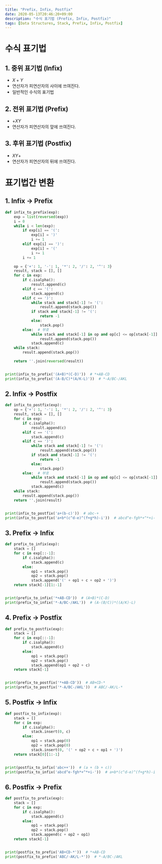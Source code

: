 ```yaml
---
title: "Prefix, Infix, Postfix"
date: 2020-05-13T20:46:20+09:00
description: "수식 표기법 (Prefix, Infix, Postfix)"
tags: [Data Structures, Stack, Prefix, Infix, Postfix]
---
```


# 수식 표기법

## 1. 중위 표기법 (Infix)

- $X+Y$
- 연산자가 피연산자의 사이에 쓰여진다.
- 일반적인 수식의 표기법

## 2. 전위 표기법 (Prefix)

- $+XY$
- 연산자가 피연산자의 앞에 쓰여진다.

## 3. 후위 표기법 (Postfix)

- $XY+$
- 연산자가 피연산자의 뒤에 쓰여진다.

# 표기법간 변환

## 1. Infix → Prefix

```py
def infix_to_prefix(exp):
    exp = list(reversed(exp))
    i = 0
    while i < len(exp):
        if exp[i] == '(':
            exp[i] = ')'
            i += 1
        elif exp[i] == ')':
            exp[i] = '('
            i += 1
        i += 1

    op = {'+': 1, '-': 1, '*': 2, '/': 2, '^': 3}
    result, stack = [], []
    for c in exp:
        if c.isalpha():
            result.append(c)
        elif c == '(':
            stack.append(c)
        elif c == ')':
            while stack and stack[-1] != '(':
                result.append(stack.pop())
            if stack and stack[-1] != '(':
                return -1
            else:
                stack.pop()
        else:  # 부호
            while stack and stack[-1] in op and op[c] <= op[stack[-1]]:
                result.append(stack.pop())
            stack.append(c)
    while stack:
        result.append(stack.pop())

    return ''.join(reversed(result))


print(infix_to_prefix('(A+B)*(C-D)'))  # *+AB-CD
print(infix_to_prefix('(A-B/C)*(A/K-L)'))  # *-A/BC-/AKL
```

## 2. Infix → Postfix

```py
def infix_to_postfix(exp):
    op = {'+': 1, '-': 1, '*': 2, '/': 2, '^': 3}
    result, stack = [], []
    for c in exp:
        if c.isalpha():
            result.append(c)
        elif c == '(':
            stack.append(c)
        elif c == ')':
            while stack and stack[-1] != '(':
                result.append(stack.pop())
            if stack and stack[-1] != '(':
                return -1
            else:
                stack.pop()
        else:  # 부호
            while stack and stack[-1] in op and op[c] <= op[stack[-1]]:
                result.append(stack.pop())
            stack.append(c)
    while stack:
        result.append(stack.pop())
    return ''.join(result)


print(infix_to_postfix('a+(b-c)'))  # abc-+
print(infix_to_postfix('a+b*(c^d-e)^(f+g*h)-i'))  # abcd^e-fgh*+^*+i-
```

## 3. Prefix → Infix

```py
def prefix_to_infix(exp):
    stack = []
    for c in exp[::-1]:
        if c.isalpha():
            stack.append(c)
        else:
            op1 = stack.pop()
            op2 = stack.pop()
            stack.append('(' + op1 + c + op2 + ')')
    return stack[-1][1:-1]


print(prefix_to_infix('*+AB-CD'))  # (A+B)*(C-D)
print(prefix_to_infix('*-A/BC-/AKL'))  # (A-(B/C))*((A/K)-L)
```

## 4. Prefix → Postfix

```py
def prefix_to_postfix(exp):
    stack = []
    for c in exp[::-1]:
        if c.isalpha():
            stack.append(c)
        else:
            op1 = stack.pop()
            op2 = stack.pop()
            stack.append(op1 + op2 + c)
    return stack[-1]


print(prefix_to_postfix('*+AB-CD'))  # AB+CD-*
print(prefix_to_postfix('*-A/BC-/AKL'))  # ABC/-AK/L-*
```

## 5. Postfix → Infix

```py
def postfix_to_infix(exp):
    stack = []
    for c in exp:
        if c.isalpha():
            stack.insert(0, c)
        else:
            op1 = stack.pop(0)
            op2 = stack.pop(0)
            stack.insert(0, '(' + op2 + c + op1 + ')')
    return stack[0][1:-1]


print(postfix_to_infix('abc++'))  # (a + (b + c))
print(postfix_to_infix('abcd^e-fgh*+^*+i-'))  # a+b*(c^d-e)^(f+g*h)-i

```

## 6. Postfix → Prefix

```py
def postfix_to_prefix(exp):
    stack = []
    for c in exp:
        if c.isalpha():
            stack.append(c)
        else:
            op1 = stack.pop()
            op2 = stack.pop()
            stack.append(c + op2 + op1)
    return stack[-1]


print(postfix_to_prefix('AB+CD-*'))  # *+AB-CD
print(postfix_to_prefix('ABC/-AK/L-*'))  # *-A/BC-/AKL
```
